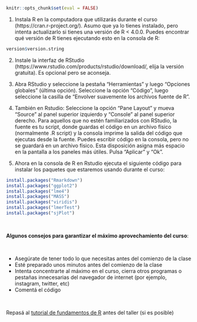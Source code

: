 &nbsp; 

```r

knitr::opts_chunk$set(eval = FALSE)

```

1) Instala R en la computadora que utilizarás durante el curso (https://cran.r-project.org/). Asumo que ya lo tienes instalado, pero intenta actualizarlo si tienes una versión de R < 4.0.0. Puedes encontrar qué versión de R tienes ejecutando esto en la consola de R:

```r

version$version.string

```

2) Instale la interfaz de RStudio (https://www.rstudio.com/products/rstudio/download/, elija la versión gratuita). Es opcional pero se aconseja.

3) Abra RStudio y seleccione la pestaña "Herramientas" y luego "Opciones globales" (última opción). Seleccione la opción "Código", luego seleccione la casilla de "Envolver suavemente los archivos fuente de R".

4) También en Rstudio: Seleccione la opción "Pane Layout" y mueva "Source" al panel superior izquierdo y "Console" al panel superior derecho. Para aquellos que no estén familiarizados con RStudio, la fuente es tu script, donde guardas el código en un archivo físico (normalmente .R script) y la consola imprime la salida del código que ejecutas desde la fuente. Puedes escribir código en la consola, pero no se guardará en un archivo físico. Esta disposición asigna más espacio en la pantalla a los paneles más útiles. Pulsa "Aplicar" y "Ok".

5) Ahora en la consola de R en Rstudio ejecuta el siguiente código para instalar los paquetes que estaremos usando durante el curso:

```r

install.packages("Rmarkdown") 
install.packages("ggplot2") 
install.packages("lme4")
install.packages("MASS")
install.packages("viridis")
install.packages("lmerTest")
install.packages("sjPlot")

```


&nbsp; 

<div class="alert alert-warning">


**Algunos consejos para garantizar el máximo aprovechamiento del curso**:

&nbsp; 

  - Asegúrate de tener todo lo que necesitas antes del comienzo de la clase
  - Esté preparado unos minutos antes del comienzo de la clase
  - Intenta concentrarte al máximo en el curso, cierra otros programas o pestañas innecesarias del navegador de internet (por ejemplo, instagram, twitter, etc)
  - Comentá el código




</div>


&nbsp; 

Repasá al [tutorial de fundamentos de R]() antes del taller (si es posible)



